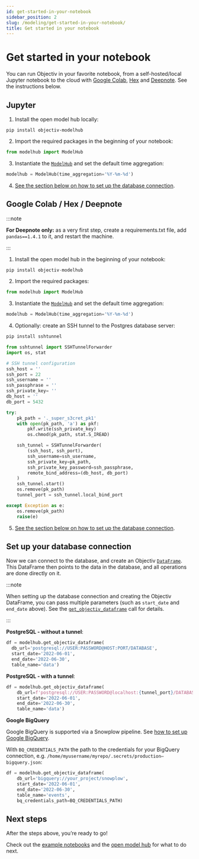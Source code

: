 ```yaml
---
id: get-started-in-your-notebook
sidebar_position: 2
slug: /modeling/get-started-in-your-notebook/
title: Get started in your notebook
---
```


# Get started in your notebook

You can run Objectiv in your favorite notebook, from a self-hosted/local Jupyter notebook to the cloud with
[Google Colab](https://colab.research.google.com/), [Hex](https://hex.tech/) and
[Deepnote](https://deepnote.com). See the instructions below.

## Jupyter

1. Install the open model hub locally:

```console
pip install objectiv-modelhub
```

2. Import the required packages in the beginning of your notebook:

```python
from modelhub import ModelHub
```

3. Instantiate the [`ModelHub`](/modeling/open-model-hub/api-reference/ModelHub/modelhub.ModelHub.mdx) and set the default time aggregation:

```python
modelhub = ModelHub(time_aggregation='%Y-%m-%d')
```

4. [See the section below on how to set up the database connection](#set-up-your-database-connection).

## Google Colab / Hex / Deepnote

:::note

**For Deepnote only:** as a very first step, create a requirements.txt file, add `pandas==1.4.1` to it,
and restart the machine.


:::

1. Install the open model hub in the beginning of your notebook:

```python
pip install objectiv-modelhub
```

2. Import the required packages:

```python
from modelhub import ModelHub
```

3. Instantiate the [`ModelHub`](/modeling/open-model-hub/api-reference/ModelHub/modelhub.ModelHub.mdx) and set the default time aggregation:

```python
modelhub = ModelHub(time_aggregation='%Y-%m-%d')
```

4. Optionally: create an SSH tunnel to the Postgres database server:

```python
pip install sshtunnel
```

```python
from sshtunnel import SSHTunnelForwarder
import os, stat

# SSH tunnel configuration
ssh_host = ''
ssh_port = 22
ssh_username = ''
ssh_passphrase = ''
ssh_private_key= ''
db_host = ''
db_port = 5432

try:
    pk_path = '._super_s3cret_pk1'
    with open(pk_path, 'a') as pkf:
        pkf.write(ssh_private_key)
        os.chmod(pk_path, stat.S_IREAD)

    ssh_tunnel = SSHTunnelForwarder(
        (ssh_host, ssh_port),
        ssh_username=ssh_username,
        ssh_private_key=pk_path,
        ssh_private_key_password=ssh_passphrase,
        remote_bind_address=(db_host, db_port)
    )
    ssh_tunnel.start()
    os.remove(pk_path)
    tunnel_port = ssh_tunnel.local_bind_port

except Exception as e:
    os.remove(pk_path)
    raise(e)
```

5. [See the section below on how to set up the database connection](#set-up-your-database-connection).

## Set up your database connection

Now we can connect to the database, and create an Objectiv [`DataFrame`](/modeling/bach/api-reference/DataFrame/bach.DataFrame.mdx). This
DataFrame then points to the data in the database, and all operations are done directly on it.

:::note

When setting up the database connection and creating the Objectiv DataFrame, you can pass multiple
parameters (such as `start_date` and `end_date` above). See the
[`get_objectiv_dataframe`](/modeling/open-model-hub/api-reference/ModelHub/modelhub.ModelHub.get_objectiv_dataframe.mdx) call for details.


:::

**PostgreSQL - without a tunnel**:

```python
df = modelhub.get_objectiv_dataframe(
  db_url='postgresql://USER:PASSWORD@HOST:PORT/DATABASE',
  start_date='2022-06-01',
  end_date='2022-06-30',
  table_name='data')
```

**PostgreSQL - with a tunnel**:

```python
df = modelhub.get_objectiv_dataframe(
    db_url=f'postgresql://USER:PASSWORD@localhost:{tunnel_port}/DATABASE',
    start_date='2022-06-01',
    end_date='2022-06-30',
    table_name='data')
```

**Google BigQuery**

Google BigQuery is supported via a Snowplow pipeline. See [how to set up Google BigQuery](/docs/tracking/collector/google-bigquery).

With `BQ_CREDENTIALS_PATH` the path to the credentials for your BigQuery connection, e.g.
`/home/myusername/myrepo/.secrets/production–bigquery.json`:

```python
df = modelhub.get_objectiv_dataframe(
    db_url='bigquery://your_project/snowplow',
    start_date='2022-06-01',
    end_date='2022-06-30',
    table_name='events',
    bq_credentials_path=BQ_CREDENTIALS_PATH)
```

## Next steps

After the steps above, you’re ready to go!

Check out the [example notebooks](/modeling/example-notebooks/index.mdx) and the
[open model hub](/modeling/open-model-hub/index.mdx) for what to do next.
